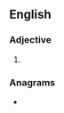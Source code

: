 ==English==

===Adjective===
{{head|en|comparative adjective}}

# {{en-comparative of|proud}}

===Anagrams===
* {{anagrams|en|a=deoprru|order up}}
